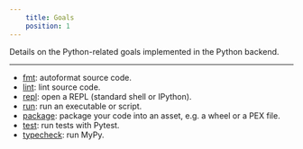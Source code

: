 ```yaml
---
    title: Goals
    position: 1
---
```


Details on the Python-related goals implemented in the Python backend.

---

- [fmt](./fmt.mdx): autoformat source code.
- [lint](./lint.mdx): lint source code.
- [repl](./repl.mdx): open a REPL (standard shell or IPython).
- [run](./run.mdx): run an executable or script.
- [package](./package.mdx): package your code into an asset, e.g. a wheel or a PEX file.
- [test](./test.mdx): run tests with Pytest.
- [typecheck](./typecheck.mdx): run MyPy.
